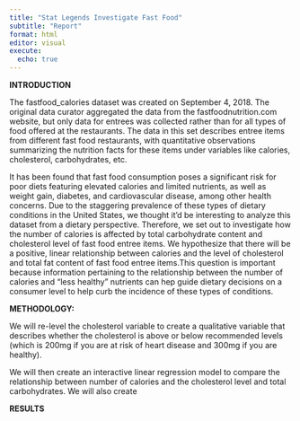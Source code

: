 ```yaml
---
title: "Stat Legends Investigate Fast Food"
subtitle: "Report"
format: html
editor: visual
execute:
  echo: true
---
```


**INTRODUCTION**

The fastfood_calories dataset was created on September 4, 2018. The original data curator aggregated the data from the fastfoodnutrition.com website, but only data for entrees was collected rather than for all types of food offered at the restaurants. The data in this set describes entree items from different fast food restaurants, with quantitative observations summarizing the nutrition facts for these items under variables like calories, cholesterol, carbohydrates, etc.

It has been found that fast food consumption poses a significant risk for poor diets featuring elevated calories and limited nutrients, as well as weight gain, diabetes, and cardiovascular disease, among other health concerns. Due to the staggering prevalence of these types of dietary conditions in the United States, we thought it'd be interesting to analyze this dataset from a dietary perspective. Therefore, we set out to investigate how the number of calories is affected by total carbohydrate content and cholesterol level of fast food entree items. We hypothesize that there will be a positive, linear relationship between calories and the level of cholesterol and total fat content of fast food entree items.This question is important because information pertaining to the relationship between the number of calories and "less healthy" nutrients can hep guide dietary decisions on a consumer level to help curb the incidence of these types of conditions.

**METHODOLOGY:**

We will re-level the cholesterol variable to create a qualitative variable that describes whether the cholesterol is above or below recommended levels (which is 200mg if you are at risk of heart disease and 300mg if you are healthy).

We will then create an interactive linear regression model to compare the relationship between number of calories and the cholesterol level and total carbohydrates. We will also create

**RESULTS**
